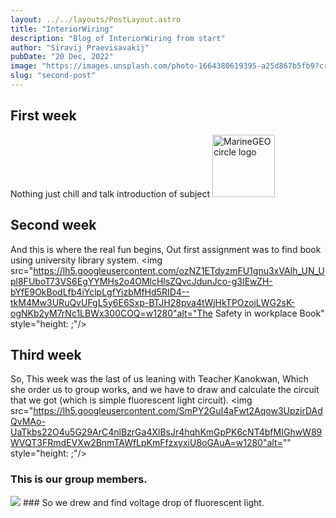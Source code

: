 ```yaml
---
layout: ../../layouts/PostLayout.astro
title: "InteriorWiring"
description: "Blog of InteriorWiring from start"
author: "Siravij Praevisavakij"
pubDate: "20 Dec, 2022"
image: "https://images.unsplash.com/photo-1664380619395-a25d867b5fb9?crop=entropy&cs=tinysrgb&fit=max&fm=jpg&q=80&w=1080"
slug: "second-post"
---
```

## First week
Nothing just chill and talk introduction of subject
<img src="https://lh6.googleusercontent.com/92yKLh__rCuJ4b6Cz7s5U4G_beN2jtiyJmvFCz6ka4W7pp_CJhtgBeqeKUqIBgKMeuGqrMTM7z8yGwisbJ-LRGPHlaRAxsVmyTesDyaoAN9gdSGAy3oR3D0neOlTgstorg=w1280" alt="MarineGEO circle logo" style="height: 100px; width:100px;"/>
## Second week
And this is where the real fun begins, Out first assignment was to find book using university library system.
<img src="https://lh5.googleusercontent.com/ozNZ1ETdyzmFU1gnu3xVAIh_UN_Upl8FUboT73VS6EgYYMHs2o4OMlcHlsZQvcJdunJco-g3IEwZH-bYfE9OkBodLfb4iYclpLgfYizbMfHd5RID4--tkM4Mw3URuQvUFgL5y6E6Sxp-BTJH28pva4tWjHkTPOzoiLWG2sK-ogNKb2yM7rNc1LBWx300COQ=w1280"alt="The Safety in workplace Book" style="height:  ;"/>
## Third week
So, This week was the last of us leaning with Teacher Kanokwan, Which she order us to group works, and we have to draw and calculate the circuit that we got (which is simple fluorescent light circuit).
<img src="https://lh5.googleusercontent.com/SmPY2GuI4aFwt2Aqow3UpzirDAdQvMAo-UaTkbs22O4u5G29ArC4nlBzrGa4XlBsJr4hqhKmGpPK6cNT4bfMIGhwW89WVQT3FRmdEVXw2BnmTAWfLpKmFfzxyxiU8oGAuA=w1280"alt="" style="height:  ;"/>
### This is our group members.
<img src="https://lh5.googleusercontent.com/dNwI3pizUi7tDfOBN0hc3vvEcpgKwd5z7nnIidaWjfrAXqMQ3st3vtabU5r4M8Jom0UTEK-lSKHp1x3HDjOE_j0fVDbojBr5LinqrSQJ5WmrdOaiZjNrogHLuGJYJXe41IoR5AKjpQQ0wKTnOtejNL-VnAQ-plTBxGv9F38yqhUaC0kRyfK-osOdxoZAk6o=w1280" style="width 100% margin: -0.1559208635% 0 -0.1559208635% 0%"/>
### So we drew and find voltage drop of fluorescent light.
